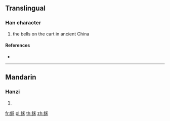 {{character info/new}}
==Translingual==

===Han character===
{{Han char|rn=167|rad=金|as=05|sn=13|four=82194|canj=CHD}}

# the bells on the cart in ancient China

====References====
* {{Han ref|kx=1301.020|dkj=40294|dj=1803.040|hdz=64187.040|uh=924C|ud=37452|bh=E0CA|bd=57546}}

----

==Mandarin==

===Hanzi===
{{cmn-hanzi|pin=[[hé]] ([[he2]]), [[sè]] ([[se4]])|wg=ho<sup>2</sup>, se<sup>4</sup>}}

# {{defn|lang=cmn|sort=金05}}

[[fr:鉌]]
[[pl:鉌]]
[[th:鉌]]
[[zh:鉌]]